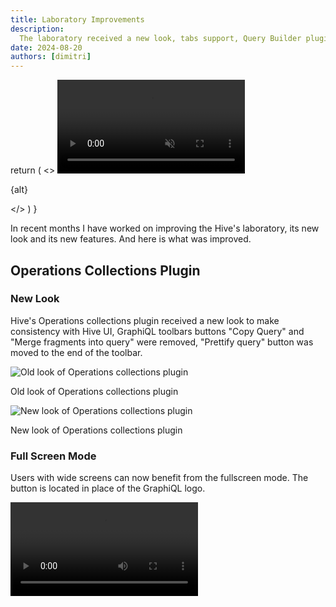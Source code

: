```yaml
---
title: Laboratory Improvements
description:
  The laboratory received a new look, tabs support, Query Builder plugin and uses GraphiQL v4 alpha.
date: 2024-08-20
authors: [dimitri]
---
```



  return (
    <>
      <video autoPlay="autoplay" loop muted playsInline>
        <source src={src} type="video/mp4" />
        Your browser does not support the video tag.
      </video>
      <p className="text-center text-sm italic">{alt}</p>
    </>
  )
}

In recent months I have worked on improving the Hive's laboratory, its new look and its new
features. And here is what was improved.

## Operations Collections Plugin

### New Look

Hive's Operations collections plugin received a new look to make consistency with Hive UI, GraphiQL
toolbars buttons "Copy Query" and "Merge fragments into query" were removed, "Prettify query" button
was moved to the end of the toolbar.

![Old look of Operations collections plugin](./operations-collections-plugin-old.png)

<p className="text-center text-sm italic">Old look of Operations collections plugin</p>

![New look of Operations collections plugin](./operations-collections-plugin-new.png)

<p className="text-center text-sm italic">New look of Operations collections plugin</p>

### Full Screen Mode

Users with wide screens can now benefit from the fullscreen mode. The button is located in place of
the GraphiQL logo.

<Video src={fullScreenMode} alt="Full screen mode demo" />

### Tabs Support

Laboratory now supports multiple tabs, you can open tabs with different queries and switch between
them as in regular GraphiQL. There is no longer a requirement to mandatory save the query in one of
the collections, you can have a draft query which will be stored in local storage.

<Video src={newTabs} alt="Tabs demo" />

The difference Hive's tabs from regular GraphiQL tabs is the better look, I was inspired by the UX
and UI of Google Chrome tabs, and we loved the new look so much, so we decided
[to change them in the next major of GraphiQL as well](https://github.com/graphql/graphiql/pull/3644).

Also,
[tabs will be shown even if there is only a single tab](https://github.com/graphql/graphiql/pull/3713)
as per Chrome tabs UX.

And for comparison, below is how current GraphiQL tabs look like:

<Video src={oldTabs} alt="Current GraphiQL tabs demo" />

## Query Builder

The laboratory received the support of the official GraphiQL query builder plugin, named
[`@graphiql/plugin-explorer`](https://github.com/graphql/graphiql/tree/main/packages/graphiql-plugin-explorer).
While adding this plugin in the laboratory, I discovered broken styles which I fixed
[for the core package as well](https://github.com/graphql/graphiql/pull/3633).

<Video src={queryBuilder} alt="Query builder demo" />

## GraphiQL v4 Alpha

While working on improvements for the laboratory, I also cut the next major v4 alpha release of
GraphiQL, which includes a new tabs look and migration from Webpack to Vite.

> 3 times different people worked on this migration, starting from 2022, and it was finally
> migrated!

![GraphiQL vite migration attempts](./graphiql-vite-prs.png)

<p className="text-center text-sm italic">Vite migrations attempts</p>

If you want to try GraphiQL v4 alpha, you can install it with your favourite package manager:

```sh npm2yarn
npm i graphiql@alpha
```
